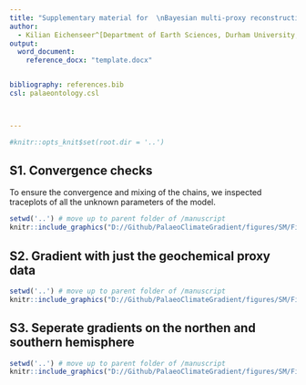 ```yaml
---
title: "Supplementary material for  \nBayesian multi-proxy reconstruction of the early Eocene latitudinal temperature gradient"
author:
  - Kilian Eichenseer^[Department of Earth Sciences, Durham University, South Road, DH1 3LE, Durham, United Kingdom] and Lewis A. Jones^[Centro de Investigación Mariña, Grupo de Ecoloxía Animal, Universidade de Vigo, 36310 Vigo, Spain]
output:
  word_document:
    reference_docx: "template.docx"


bibliography: references.bib
csl: palaeontology.csl



---
```

```r
#knitr::opts_knit$set(root.dir = '..')
```

## S1. Convergence checks
To ensure the convergence and mixing of the chains, we inspected traceplots of all the unknown parameters of the model. 

```r
setwd('..') # move up to parent folder of /manuscript
knitr::include_graphics("D://Github/PalaeoClimateGradient/figures/SM/FigS1-Traceplot.jpg", error = FALSE)
```


## S2. Gradient with just the geochemical proxy data


```r
setwd('..') # move up to parent folder of /manuscript
knitr::include_graphics("D://Github/PalaeoClimateGradient/figures/SM/FigS2_geochem_eeco.png", error = FALSE)
```

## S3. Seperate gradients on the northen and southern hemisphere


```r
setwd('..') # move up to parent folder of /manuscript
knitr::include_graphics("D://Github/PalaeoClimateGradient/figures/SM/FigS3_north_south_eeco.png", error = FALSE)
```